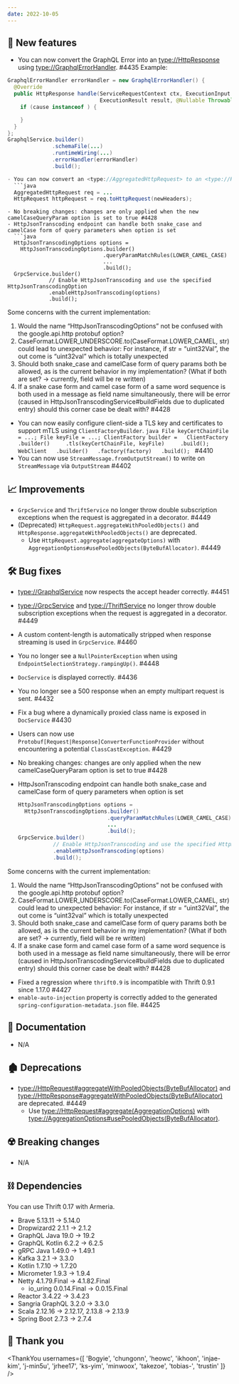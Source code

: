 ```yaml
---
date: 2022-10-05
---
```


## 🌟 New features

- You can now convert the GraphQL Error into an <type://HttpResponse> using <type://GraphqlErrorHandler>. #4435
Example:
```java
GraphqlErrorHandler errorHandler = new GraphqlErrorHandler() {
  @Override
  public HttpResponse handle(ServiceRequestContext ctx, ExecutionInput input,
                             ExecutionResult result, @Nullable Throwable cause) {
    if (cause instanceof ) {

    }
  }
};
GraphqlService.builder()
              .schemaFile(...)
              .runtimeWiring(...)
              .errorHandler(errorHandler)
              .build();

- You can now convert an <type://AggregatedHttpRequest> to an <type://HttpRequest> with a new headers. #4441
  ```java
  AggregatedHttpRequest req = ...
  HttpRequest httpRequest = req.toHttpRequest(newHeaders);
  ```
```
- No breaking changes: changes are only applied when the new camelCaseQueryParam option is set to true #4428
- HttpJsonTranscoding endpoint can handle both snake_case and camelCase form of query parameters when option is set
  ```java
  HttpJsonTranscodingOptions options =
    HttpJsonTranscodingOptions.builder()
                              .queryParamMatchRules(LOWER_CAMEL_CASE)
                              ...
                              .build();
  GrpcService.builder()
             // Enable HttpJsonTranscoding and use the specified HttpJsonTranscodingOption
             .enableHttpJsonTranscoding(options)
             .build();
  ```
Some concerns with the current implementation:
1. Would the name “HttpJsonTranscodingOptions” not be confused with the google.api.http protobuf option?
2. CaseFormat.LOWER_UNDERSCORE.to(CaseFormat.LOWER_CAMEL, str) could lead to unexpected behavior: For instance, if str = “uint32Val”, the out come is “uint32val” which is totally unexpected
3. Should both snake_case and camelCase form of query params both be allowed, as is the current behavior in my implementation? (What if both are set? -> currently, field will be re written)
4. If a snake case form and camel case form of a same word sequence is both used in a message as field name simultaneously, there will be error (caused in HttpJsonTranscodingService#buildFields due to duplicated entry) should this corner case be dealt with? #4428
- You can now easily configure client-side a TLS key and certificates to support mTLS using `ClientFactoryBuilder`. ```java File keyCertChainFile = ...; File keyFile = ...; ClientFactory builder =   ClientFactory     .builder()     .tls(keyCertChainFile, keyFile)     .build(); WebClient   .builder()   .factory(factory)   .build(); ``` #4410
- You can now use `StreamMessage.fromOutputStream()` to write on `StreamMessage` via `OutputStream` #4402

## 📈 Improvements

- `GrpcService` and `ThriftService` no longer throw double subscription exceptions when the request is aggregated in a decorator. #4449
- (Deprecated) `HttpRequest.aggregateWithPooledObjects()` and `HttpResponse.aggregateWithPooledObjects()` are deprecated.
  - Use `HttpRequest.aggregate(aggregateOptions)` with `AggregationOptions#usePooledObjects(ByteBufAllocator)`. #4449

## 🛠️ Bug fixes

- <type://GraphqlService> now respects the accept header correctly. #4451
- <type://GrpcService> and <type://ThriftService> no longer throw double subscription exceptions when
  the request is aggregated in a decorator. #4449

- A custom content-length is automatically stripped when response streaming is used in `GrpcService`. #4460
- You no longer see a `NullPointerException` when using `EndpointSelectionStrategy.rampingUp()`. #4448
- `DocService` is displayed correctly. #4436
- You no longer see a 500 response when an empty multipart request is sent. #4432
- Fix a bug where a dynamically proxied class name is exposed in `DocService` #4430
- Users can now use `Protobuf[Request|Response]ConverterFunctionProvider` without encountering a potential `ClassCastException`. #4429
- No breaking changes: changes are only applied when the new camelCaseQueryParam option is set to true #4428
- HttpJsonTranscoding endpoint can handle both snake_case and camelCase form of query parameters when option is set
  ```java
  HttpJsonTranscodingOptions options =
    HttpJsonTranscodingOptions.builder()
                              .queryParamMatchRules(LOWER_CAMEL_CASE)
                              ...
                              .build();
  GrpcService.builder()
             // Enable HttpJsonTranscoding and use the specified HttpJsonTranscodingOption
             .enableHttpJsonTranscoding(options)
             .build();
  ```
Some concerns with the current implementation:
1. Would the name “HttpJsonTranscodingOptions” not be confused with the google.api.http protobuf option?
2. CaseFormat.LOWER_UNDERSCORE.to(CaseFormat.LOWER_CAMEL, str) could lead to unexpected behavior: For instance, if str = “uint32Val”, the out come is “uint32val” which is totally unexpected
3. Should both snake_case and camelCase form of query params both be allowed, as is the current behavior in my implementation? (What if both are set? -> currently, field will be re written)
4. If a snake case form and camel case form of a same word sequence is both used in a message as field name simultaneously, there will be error (caused in HttpJsonTranscodingService#buildFields due to duplicated entry) should this corner case be dealt with? #4428
- Fixed a regression where `thrift0.9` is incompatible with Thrift 0.9.1 since 1.17.0 #4427
- `enable-auto-injection` property is correctly added to the generated `spring-configuration-metadata.json` file. #4425

## 📃 Documentation

- N/A

## 🏚️ Deprecations

- <type://HttpRequest#aggregateWithPooledObjects(ByteBufAllocator)> and
  <type://HttpResponse#aggregateWithPooledObjects(ByteBufAllocator)> are deprecated. #4449
  - Use <type://HttpRequest#aggregate(AggregationOptions)> with
    <type://AggregationOptions#usePooledObjects(ByteBufAllocator)>.

## ☢️ Breaking changes

- N/A

## ⛓ Dependencies

You can use Thrift 0.17 with Armeria.
- Brave 5.13.11 → 5.14.0
- Dropwizard2 2.1.1 → 2.1.2
- GraphQL Java 19.0 → 19.2
- GraphQL Kotlin 6.2.2 → 6.2.5
- gRPC Java 1.49.0 → 1.49.1
- Kafka 3.2.1 → 3.3.0
- Kotlin 1.7.10 → 1.7.20
- Micrometer 1.9.3 → 1.9.4
- Netty 4.1.79.Final → 4.1.82.Final
  - io_uring 0.0.14.Final → 0.0.15.Final
- Reactor 3.4.22 → 3.4.23
- Sangria GraphQL 3.2.0 → 3.3.0
- Scala 2.12.16 → 2.12.17, 2.13.8 → 2.13.9
- Spring Boot 2.7.3 → 2.7.4

## 🙇 Thank you

<ThankYou usernames={[
  'Bogyie',
  'chungonn',
  'heowc',
  'ikhoon',
  'injae-kim',
  'j-min5u',
  'jrhee17',
  'ks-yim',
  'minwoox',
  'takezoe',
  'tobias-',
  'trustin'
]} />